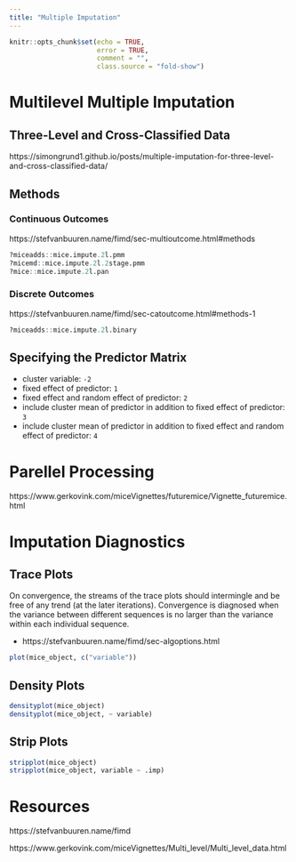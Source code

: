 ```yaml
---
title: "Multiple Imputation"
---
```


```r
knitr::opts_chunk$set(echo = TRUE,
                      error = TRUE,
                      comment = "",
                      class.source = "fold-show")
```

# Multilevel Multiple Imputation

## Three-Level and Cross-Classified Data

https://simongrund1.github.io/posts/multiple-imputation-for-three-level-and-cross-classified-data/

## Methods

### Continuous Outcomes

https://stefvanbuuren.name/fimd/sec-multioutcome.html#methods

```r
?miceadds::mice.impute.2l.pmm
?micemd::mice.impute.2l.2stage.pmm
?mice::mice.impute.2l.pan
```

### Discrete Outcomes

https://stefvanbuuren.name/fimd/sec-catoutcome.html#methods-1

```r
?miceadds::mice.impute.2l.binary
```

## Specifying the Predictor Matrix

- cluster variable: `-2`
- fixed effect of predictor: `1`
- fixed effect and random effect of predictor: `2`
- include cluster mean of predictor in addition to fixed effect of predictor: `3`
- include cluster mean of predictor in addition to fixed effect and random effect of predictor: `4`

# Parellel Processing

https://www.gerkovink.com/miceVignettes/futuremice/Vignette_futuremice.html

# Imputation Diagnostics

## Trace Plots

On convergence, the streams of the trace plots should intermingle and be free of any trend (at the later iterations).
Convergence is diagnosed when the variance between different sequences is no larger than the variance within each individual sequence.

- https://stefvanbuuren.name/fimd/sec-algoptions.html

```r
plot(mice_object, c("variable"))
```

## Density Plots

```r
densityplot(mice_object)
densityplot(mice_object, ~ variable)
```

## Strip Plots

```r
stripplot(mice_object)
stripplot(mice_object, variable ~ .imp)
```

# Resources

https://stefvanbuuren.name/fimd

https://www.gerkovink.com/miceVignettes/Multi_level/Multi_level_data.html
